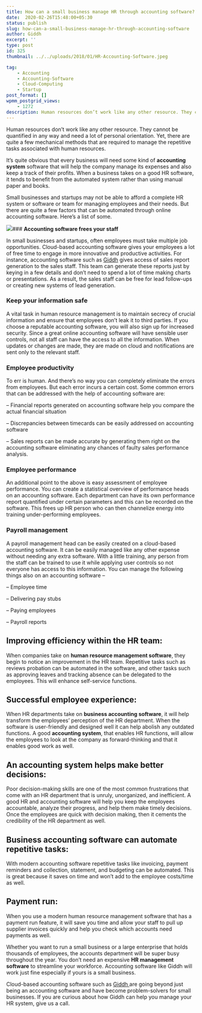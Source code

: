 ```yaml
---
title: How can a small business manage HR through accounting software? 
date:  2020-02-26T15:48:00+05:30 
status: publish
slug: how-can-a-small-business-manage-hr-through-accounting-software
author: Giddh
excerpt: ''
type: post
id: 325
thumbnail: ../../uploads/2018/01/HR-Accounting-Software.jpeg

tag:
    - Accounting
    - Accounting-Software
    - Cloud-Computing
    - Startup
post_format: []
wpmm_postgrid_views:
    - 1272
description: Human resources don’t work like any other resource. They cannot be quantified in any way and need a lot of personal orientation. Yet, there are 
---
```

Human resources don’t work like any other resource. They cannot be quantified in any way and need a lot of personal orientation. Yet, there are quite a few mechanical methods that are required to manage the repetitive tasks associated with human resources.

It’s quite obvious that every business will need some kind of **accounting system** software that will help the company manage its expenses and also keep a track of their profits. When a business takes on a good HR software, it tends to benefit from the automated system rather than using manual paper and books.

Small businesses and startups may not be able to afford a complete HR system or software or team for managing employees and their needs. But there are quite a few factors that can be automated through online accounting software. Here’s a list of some.

<img class="wp-block-image size-large" src = "https://miro.medium.com/max/2112/1*ib6qNUWzNZpPzYnMBVi0VQ.jpeg" />### **Accounting software frees your staff**

In small businesses and startups, often employees must take multiple job opportunities. Cloud-based accounting software gives your employees a lot of free time to engage in more innovative and productive activities. For instance, accounting software such as [Giddh](https://giddh.com) gives access of sales report generation to the sales staff. This team can generate these reports just by keying in a few details and don’t need to spend a lot of time making charts or presentations. As a result, the sales staff can be free for lead follow-ups or creating new systems of lead generation.

### Keep your information safe

A vital task in human resource management is to maintain secrecy of crucial information and ensure that employees don’t leak it to third parties. If you choose a reputable accounting software, you will also sign up for increased security. Since a great online accounting software will have sensible user controls, not all staff can have the access to all the information. When updates or changes are made, they are made on cloud and notifications are sent only to the relevant staff.

### Employee productivity

To err is human. And there’s no way you can completely eliminate the errors from employees. But each error incurs a certain cost. Some common errors that can be addressed with the help of accounting software are:

– Financial reports generated on accounting software help you compare the actual financial situation

– Discrepancies between timecards can be easily addressed on accounting software

– Sales reports can be made accurate by generating them right on the accounting software eliminating any chances of faulty sales performance analysis.

### Employee performance

An additional point to the above is easy assessment of employee performance. You can create a statistical overview of performance heads on an accounting software. Each department can have its own performance report quantified under certain parameters and this can be recorded on the software. This frees up HR person who can then channelize energy into training under-performing employees.

### Payroll management

A payroll management head can be easily created on a cloud-based accounting software. It can be easily managed like any other expense without needing any extra software. With a little training, any person from the staff can be trained to use it while applying user controls so not everyone has access to this information. You can manage the following things also on an accounting software –

– Employee time

– Delivering pay stubs

– Paying employees

– Payroll reports

**Improving efficiency within the HR team:**
--------------------------------------------

When companies take on **human resource management software**, they begin to notice an improvement in the HR team. Repetitive tasks such as reviews probation can be automated in the software, and other tasks such as approving leaves and tracking absence can be delegated to the employees. This will enhance self-service functions.

**Successful employee experience:**
-----------------------------------

When HR departments take on **business accounting software**, it will help transform the employees’ perception of the HR department. When the software is user-friendly and designed well it can help abolish any outdated functions. A good **accounting system**, that enables HR functions, will allow the employees to look at the company as forward-thinking and that it enables good work as well.

**An accounting system helps make better decisions:**
-----------------------------------------------------

Poor decision-making skills are one of the most common frustrations that come with an HR department that is unruly, unorganized, and inefficient. A good HR and accounting software will help you keep the employees accountable, analyze their progress, and help them make timely decisions. Once the employees are quick with decision making, then it cements the credibility of the HR department as well.

**Business accounting software can automate repetitive tasks:**
---------------------------------------------------------------

With modern accounting software repetitive tasks like invoicing, payment reminders and collection, statement, and budgeting can be automated. This is great because it saves on time and won’t add to the employee costs/time as well.

**Payment run:**
----------------

When you use a modern human resource management software that has a payment run feature, it will save you time and allow your staff to pull up supplier invoices quickly and help you check which accounts need payments as well.

Whether you want to run a small business or a large enterprise that holds thousands of employees, the accounts department will be super busy throughout the year. You don’t need an expensive **HR management software** to streamline your workforce. Accounting software like Giddh will work just fine especially if yours is a small business.

Cloud-based accounting software such as [Giddh ](https://giddh.com)are going beyond just being an accounting software and have become problem-solvers for small businesses. If you are curious about how Giddh can help you manage your HR system, give us a call.